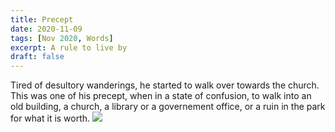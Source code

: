 ```yaml
---
title: Precept
date: 2020-11-09
tags: [Nov 2020, Words]
excerpt: A rule to live by
draft: false
---
```

Tired of desultory wanderings, he started to walk over towards the church. This was one of his precept, when in a state of confusion, to walk into an old building, a church, a library or a governement office, or a ruin in the park for what it is worth.
![](../images/Precept.jpeg)






